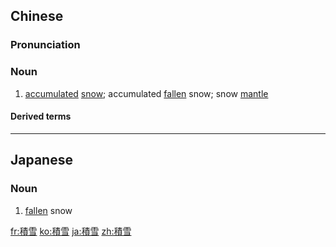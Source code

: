 {{also|积雪}}
==Chinese==
{{zh-forms|s=积雪}}

===Pronunciation===
{{zh-pron
|m=jīxuě
|mn=chek-seh
|cat=n
}}

===Noun===
{{zh-noun}}

# [[accumulated]] [[snow]]; accumulated [[fallen]] snow; snow [[mantle]]

====Derived terms====
{{zh-der|囊螢積雪|積雪囊螢|聚螢積雪}}

----

==Japanese==
{{ja-kanjitab|せき|せつ|yomi=o}}

===Noun===
{{ja-noun|せきせつ}}

# [[fallen]] snow

[[fr:積雪]]
[[ko:積雪]]
[[ja:積雪]]
[[zh:積雪]]